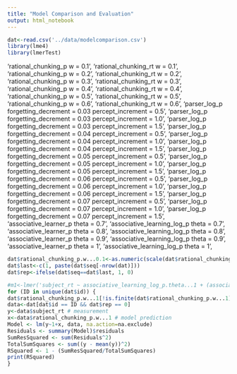 ```yaml
---
title: "Model Comparison and Evaluation"
output: html_notebook
---
```



```r
dat<-read.csv('../data/modelcomparison.csv')
library(lme4)
library(lmerTest)
```

'rational_chunking_p w = 0.1', 'rational_chunking_rt w = 0.1',
       'rational_chunking_p w = 0.2', 'rational_chunking_rt w = 0.2',
       'rational_chunking_p w = 0.3', 'rational_chunking_rt w = 0.3',
       'rational_chunking_p w = 0.4', 'rational_chunking_rt w = 0.4',
       'rational_chunking_p w = 0.5', 'rational_chunking_rt w = 0.5',
       'rational_chunking_p w = 0.6', 'rational_chunking_rt w = 0.6',
       'parser_log_p forgetting_decrement = 0.03 percept_increment = 0.5',
       'parser_log_p forgetting_decrement = 0.03 percept_increment = 1.0',
       'parser_log_p forgetting_decrement = 0.03 percept_increment = 1.5',
       'parser_log_p forgetting_decrement = 0.04 percept_increment = 0.5',
       'parser_log_p forgetting_decrement = 0.04 percept_increment = 1.0',
       'parser_log_p forgetting_decrement = 0.04 percept_increment = 1.5',
       'parser_log_p forgetting_decrement = 0.05 percept_increment = 0.5',
       'parser_log_p forgetting_decrement = 0.05 percept_increment = 1.0',
       'parser_log_p forgetting_decrement = 0.05 percept_increment = 1.5',
       'parser_log_p forgetting_decrement = 0.06 percept_increment = 0.5',
       'parser_log_p forgetting_decrement = 0.06 percept_increment = 1.0',
       'parser_log_p forgetting_decrement = 0.06 percept_increment = 1.5',
       'parser_log_p forgetting_decrement = 0.07 percept_increment = 0.5',
       'parser_log_p forgetting_decrement = 0.07 percept_increment = 1.0',
       'parser_log_p forgetting_decrement = 0.07 percept_increment = 1.5',
       'associative_learner_p theta = 0.7',
       'associative_learning_log_p theta = 0.7',
       'associative_learner_p theta = 0.8',
       'associative_learning_log_p theta = 0.8',
       'associative_learner_p theta = 0.9',
       'associative_learning_log_p theta = 0.9',
       'associative_learner_p theta = 1',
       'associative_learning_log_p theta = 1', 
      
```r
dat$rational_chunking_p.w...0.1<-as.numeric(scale(dat$rational_chunking_p.w...0.1))
dat$last<-c(1, paste(dat$seq[-nrow(dat)]))
dat$rep<-ifelse(dat$seq==dat$last, 1, 0)

#m1<-lmer('subject_rt ~ associative_learning_log_p.theta...1 + (associative_learning_log_p.theta...1|id) ', data=dat)
for (ID in unique(dat$id)) {
dat$rational_chunking_p.w...1[!is.finite(dat$rational_chunking_p.w...1)] <- NA
data<-dat[dat$id == ID && dat$rep == 0]
y<-data$subject_rt # measurement 
x<-data$rational_chunking_p.w...1 # model prediction
Model <- lm(y~1+x, data, na.action=na.exclude)
Residuals <- summary(Model)$residuals
SumResSquared <- sum(Residuals^2)
TotalSumSquares <- sum((y - mean(y))^2)
RSquared <- 1 - (SumResSquared/TotalSumSquares)
print(RSquared)
}

```